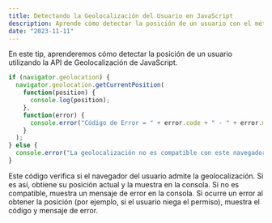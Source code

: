 ```yaml
---
title: Detectando la Geolocalización del Usuario en JavaScript
description: Aprende cómo detectar la posición de un usuario con el método navigator.geolocation.getCurrentPosition en JavaScript.
date: "2023-11-11"
---
```


En este tip, aprenderemos cómo detectar la posición de un usuario utilizando la API de Geolocalización de JavaScript.

```javascript
if (navigator.geolocation) {
  navigator.geolocation.getCurrentPosition(
    function(position) {
      console.log(position);
    },
    function(error) {
      console.error("Código de Error = " + error.code + " - " + error.message);
    }
  );
} else {
  console.error("La geolocalización no es compatible con este navegador.");
}
```

Este código verifica si el navegador del usuario admite la geolocalización. Si es así, obtiene su posición actual y la muestra en la consola. Si no es compatible, muestra un mensaje de error en la consola. Si ocurre un error al obtener la posición (por ejemplo, si el usuario niega el permiso), muestra el código y mensaje de error.